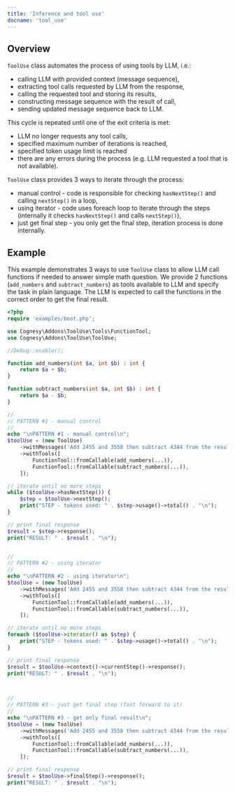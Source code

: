 ```yaml
---
title: 'Inference and tool use'
docname: 'tool_use'
---
```


## Overview

`ToolUse` class automates the process of using tools by LLM, i.e.:
 - calling LLM with provided context (message sequence),
 - extracting tool calls requested by LLM from the response,
 - calling the requested tool and storing its results,
 - constructing message sequence with the result of call,
 - sending updated message sequence back to LLM.

This cycle is repeated until one of the exit criteria is met:
- LLM no longer requests any tool calls,
- specified maximum number of iterations is reached,
- specified token usage limit is reached
- there are any errors during the process (e.g. LLM requested a tool that is not available).

`ToolUse` class provides 3 ways to iterate through the process:
- manual control - code is responsible for checking `hasNextStep()` and calling `nextStep()` in a loop,
- using iterator - code uses foreach loop to iterate through the steps (internally it checks
`hasNextStep()` and calls `nextStep()`),
- just get final step - you only get the final step, iteration process is done internally.

## Example

This example demonstrates 3 ways to use `ToolUse` class to allow LLM call functions
if needed to answer simple math question. We provide 2 functions (`add_numbers` and
`subtract_numbers`) as tools available to LLM and specify the task in plain language.
The LLM is expected to call the functions in the correct order to get the final result.

```php
<?php
require 'examples/boot.php';

use Cognesy\Addons\ToolUse\Tools\FunctionTool;
use Cognesy\Addons\ToolUse\ToolUse;

//Debug::enable();

function add_numbers(int $a, int $b) : int {
    return $a + $b;
}

function subtract_numbers(int $a, int $b) : int {
    return $a - $b;
}

//
// PATTERN #1 - manual control
//
echo "\nPATTERN #1 - manual control\n";
$toolUse = (new ToolUse)
    ->withMessages('Add 2455 and 3558 then subtract 4344 from the result.')
    ->withTools([
        FunctionTool::fromCallable(add_numbers(...)),
        FunctionTool::fromCallable(subtract_numbers(...)),
    ]);

// iterate until no more steps
while ($toolUse->hasNextStep()) {
    $step = $toolUse->nextStep();
    print("STEP - tokens used: " . $step->usage()->total() . "\n");
}

// print final response
$result = $step->response();
print("RESULT: " . $result . "\n");


//
// PATTERN #2 - using iterator
//
echo "\nPATTERN #2 - using iterator\n";
$toolUse = (new ToolUse)
    ->withMessages('Add 2455 and 3558 then subtract 4344 from the result.')
    ->withTools([
        FunctionTool::fromCallable(add_numbers(...)),
        FunctionTool::fromCallable(subtract_numbers(...)),
    ]);

// iterate until no more steps
foreach ($toolUse->iterator() as $step) {
    print("STEP - tokens used: " . $step->usage()->total() . "\n");
}

// print final response
$result = $toolUse->context()->currentStep()->response();
print("RESULT: " . $result . "\n");



//
// PATTERN #3 - just get final step (fast forward to it)
//
echo "\nPATTERN #3 - get only final result\n";
$toolUse = (new ToolUse)
    ->withMessages('Add 2455 and 3558 then subtract 4344 from the result.')
    ->withTools([
        FunctionTool::fromCallable(add_numbers(...)),
        FunctionTool::fromCallable(subtract_numbers(...)),
    ]);

// print final response
$result = $toolUse->finalStep()->response();
print("RESULT: " . $result . "\n");
